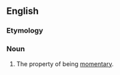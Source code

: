 ==English==

===Etymology===
{{suffix|en|momentary|ness}}

===Noun===
{{en-noun|-|es}}

# The property of being [[momentary]].